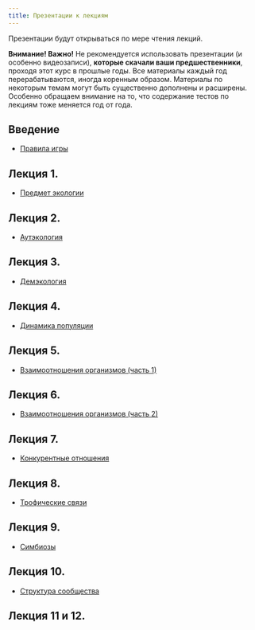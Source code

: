 ```yaml
---
title: Презентации к лекциям
---
```


Презентации будут открываться по мере чтения лекций.

**Внимание! Важно!**  Не рекомендуется использовать презентации (и особенно видеозаписи), **которые скачали ваши предшественники**, проходя этот курс в прошлые годы. Все материалы каждый год перерабатываются, иногда коренным образом. Материалы по некоторым темам могут быть существенно дополнены и расширены. Особенно обращаем внимание на то, что содержание тестов по лекциям тоже меняется год от года. 


<!-- Версия для биологов -->

## Введение

- [Правила игры](Presentations/Lecture Introduction.pdf)

## Лекция 1.

- [Предмет экологии](Presentations//Lecture 1 Предмет экологии.pdf)

## Лекция 2.

- [Аутэкология](Presentations//Lecture 2 Аутэкология .pdf)


## Лекция 3.

- [Демэкология](Presentations//Lecture 3 Популяция и ее структура.pdf)


## Лекция 4.

- [Динамика популяции](Presentations//Lecture 4 Динамика популяции.pdf)


## Лекция 5.

- [Взаимоотношения организмов (часть 1)](Presentations//Lecture 5 Симфизиология.pdf)


## Лекция 6.

- [Взаимоотношения организмов (часть 2)](Presentations//Lecture 6 Классификация отношений.pdf)

## Лекция 7.

- [Конкурентные отношения](Presentations//Lecture 7 Конкуренция.pdf)


## Лекция 8.

- [Трофические связи](Presentations//Lecture 8 Трофические связи.pdf)



## Лекция 9.

- [Симбиозы](Presentations//Lecture 9 Симбиозы.pdf)



## Лекция 10.

- [Структура сообщества](Presentations//Lecture 10 Структура сообщества.pdf)


## Лекция 11 и 12.

<!-- - [Экосистемы и сукцессии](Presentations//Lecture 11 Экосистема19.pdf) -->


<!-- - [Экосистемы хорологические единицы](Presentations//Lecture 13 Экосистемы хорологические единицы.pdf) -->


<!-- ## Презентация для семинара по теме "Температура и живые системы" -->

<!-- - [Температура](Presentations//Temperature living systems.pdf) -->


<!-- ## Презентация для семинара по теме "Экологические группировки гидробионтов" -->

<!-- - [Экологические группировки гидробионтов](Presentations//Экологические группы гидробионтов Презентация к семинару Чернова 2022.pdf) -->





<!-- Версия для биотехнологов -->

<!-- ## Введение -->

<!-- - [Правила игры](Presentations/Lecture Introduction (биотехнологи).pdf) -->

<!-- ## Лекция 1. Предмет экологии. -->

<!-- - [Предмет экологии](Presentations//Введение в ОТС. Суть экологии (биотехнологи).pdf) -->

<!-- ## Лекция 2. Аутоэкология. -->

<!-- - [Аутэкология](Presentations/Аутэкология (биотехнологи).pdf) -->



<!-- ## Лекция 3. Структура популяций. -->

<!-- - [Демэкология](Presentations//Популяции и их структура (биотехнологи).pdf) -->


<!-- ## Лекция 4. Динамика популяций. -->


<!-- - [Динамика популяции](Presentations//Динамика популяции (биотехнологи).pdf) -->


<!-- ## Лекции 5-6. Взаимоотношения организмов. -->

<!-- - [Взаимоотношения организмов. Часть 1.](Presentations//05_06_Взаимоотношения организмов (биотехнологи).pdf) -->

<!-- **Дополнительные материалы** -->

<!-- - [Классификация симфизиологических связей (по В. Н. Белемишеву)](Presentations//Lecture 5 Взаимоотношения часть 1.pdf) -->

<!-- - [Видео лекции про симфизиологические связи](https://drive.google.com/file/d/1qkhwZqhE-mmFarFXI5Vgyts-hiCnNuA4/view?usp=sharing) -->

<!-- - [Симбиозы](Presentations//Lecture 9 Симбиозы.pdf) -->
<!-- - [Симбиозы. Видео](https://drive.google.com/file/d/1ikI8bSG5vgUVa_CZpeQvYBeJ8jqUoKk0/view?usp=sharing) -->



<!-- ## Лекция 6. Трофические связи. -->

<!-- - [Трофические связи](Presentations//Трофические связи (биотехнологи).pdf) -->



<!-- ## Лекция 7. Конкурентные отношения и структура сообществ. -->

<!-- - [Конкуренция, экологические ниши и структура сообществ](Presentations//07_Конкуренция и структура сообществ (биотехнологи).pdf) -->


<!-- ## Лекции 8. Струкутра и динамика экосистем -->


<!-- - [Структура и динамика экоситсем](Presentations//08_Структура и динамика экосистем (биотехнологи).pdf) -->

<!-- - [Глобальные круговороты (дополнительные материалы)](Presentations//Биогеохимические циклы (биотехнологи).pdf) -->



<!-- ## Лекция 8. -->


<!-- - [Структура и динамика сообщества](Presentations//Структура и динамика сообществ (биотехнологи).pdf) -->



<!-- ## Лекция 7. -->

<!-- - [Конкурентные отношения](Presentations//Lecture 7 Конкуренция.pdf) -->


<!-- ## Лекция 8. -->

<!-- - [Трофические связи](Presentations//Lecture 8 Трофические отношения.pdf) -->



<!-- ## Лекция 9. -->

<!-- - [Симбиозы](Presentations//Lecture 9 Симбиозы.pdf) -->



<!-- ## Лекция 10. -->

<!-- - [Структура сообщества](Presentations//Lecture 10 Структура сообщества.pdf) -->


<!-- ## Лекция 11 и 12. -->

<!-- - [Экосистемы и сукцессии](Presentations//Lecture 11 Экосистема19.pdf) -->


<!-- - [Экосистемы хорологические единицы](Presentations//Lecture 13 Экосистемы хорологические единицы.pdf) -->


<!-- ## Презентация для семинара по теме "Температура и живые системы" -->

<!-- - [Температура](Presentations//Temperature living systems.pdf) -->






